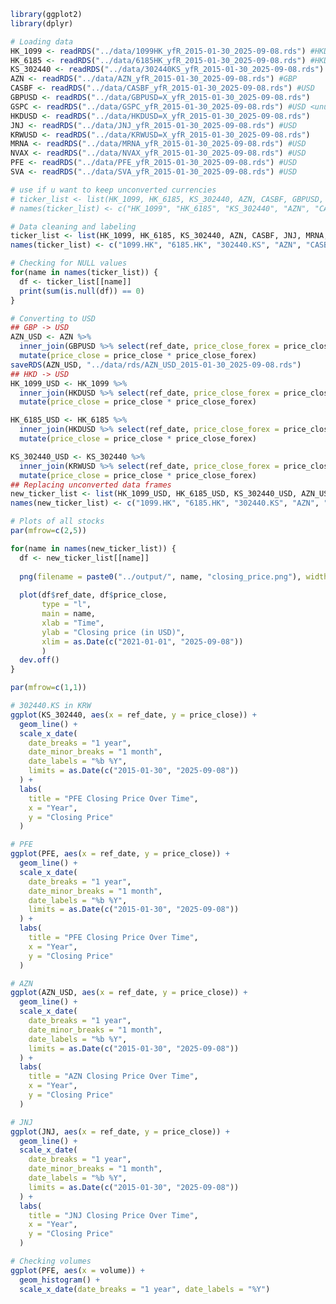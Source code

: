 ```r
library(ggplot2)
library(dplyr)
```

```r
# Loading data
HK_1099 <- readRDS("../data/1099HK_yfR_2015-01-30_2025-09-08.rds") #HKD
HK_6185 <- readRDS("../data/6185HK_yfR_2015-01-30_2025-09-08.rds") #HKD
KS_302440 <- readRDS("../data/302440KS_yfR_2015-01-30_2025-09-08.rds") #KRW
AZN <- readRDS("../data/AZN_yfR_2015-01-30_2025-09-08.rds") #GBP
CASBF <- readRDS("../data/CASBF_yfR_2015-01-30_2025-09-08.rds") #USD
GBPUSD <- readRDS("../data/GBPUSD=X_yfR_2015-01-30_2025-09-08.rds") 
GSPC <- readRDS("../data/GSPC_yfR_2015-01-30_2025-09-08.rds") #USD <unused for now>
HKDUSD <- readRDS("../data/HKDUSD=X_yfR_2015-01-30_2025-09-08.rds")
JNJ <- readRDS("../data/JNJ_yfR_2015-01-30_2025-09-08.rds") #USD
KRWUSD <- readRDS("../data/KRWUSD=X_yfR_2015-01-30_2025-09-08.rds")
MRNA <- readRDS("../data/MRNA_yfR_2015-01-30_2025-09-08.rds") #USD
NVAX <- readRDS("../data/NVAX_yfR_2015-01-30_2025-09-08.rds") #USD
PFE <- readRDS("../data/PFE_yfR_2015-01-30_2025-09-08.rds") #USD
SVA <- readRDS("../data/SVA_yfR_2015-01-30_2025-09-08.rds") #USD
```

```r
# use if u want to keep unconverted currencies
# ticker_list <- list(HK_1099, HK_6185, KS_302440, AZN, CASBF, GBPUSD, GSPC, HKDUSD, JNJ, KRWUSD, MRNA, NVAX, PFE, SVA)
# names(ticker_list) <- c("HK_1099", "HK_6185", "KS_302440", "AZN", "CASBF", "GBPUSD", "GSPC", "HKDUSD", "JNJ", "KRWUSD", "MRNA", "NVAX", "PFE", "SVA")
```

```r
# Data cleaning and labeling
ticker_list <- list(HK_1099, HK_6185, KS_302440, AZN, CASBF, JNJ, MRNA, NVAX, PFE, SVA)
names(ticker_list) <- c("1099.HK", "6185.HK", "302440.KS", "AZN", "CASBF", "JNJ", "MRNA", "NVAX", "PFE", "SVA")

# Checking for NULL values
for(name in names(ticker_list)) {
  df <- ticker_list[[name]]
  print(sum(is.null(df)) == 0)
}
```


```r
# Converting to USD 
## GBP -> USD
AZN_USD <- AZN %>%
  inner_join(GBPUSD %>% select(ref_date, price_close_forex = price_close), by = "ref_date") %>%
  mutate(price_close = price_close * price_close_forex)
saveRDS(AZN_USD, "../data/rds/AZN_USD_2015-01-30_2025-09-08.rds")
## HKD -> USD
HK_1099_USD <- HK_1099 %>%
  inner_join(HKDUSD %>% select(ref_date, price_close_forex = price_close), by = "ref_date") %>%
  mutate(price_close = price_close * price_close_forex)

HK_6185_USD <- HK_6185 %>%
  inner_join(HKDUSD %>% select(ref_date, price_close_forex = price_close), by = "ref_date") %>%
  mutate(price_close = price_close * price_close_forex)

KS_302440_USD <- KS_302440 %>%
  inner_join(KRWUSD %>% select(ref_date, price_close_forex = price_close), by = "ref_date") %>%
  mutate(price_close = price_close * price_close_forex)
## Replacing unconverted data frames
new_ticker_list <- list(HK_1099_USD, HK_6185_USD, KS_302440_USD, AZN_USD, CASBF, JNJ, MRNA, NVAX, PFE, SVA)
names(new_ticker_list) <- c("1099.HK", "6185.HK", "302440.KS", "AZN", "CASBF", "JNJ", "MRNA", "NVAX", "PFE", "SVA")
```

```r
# Plots of all stocks
par(mfrow=c(2,5))

for(name in names(new_ticker_list)) {
  df <- new_ticker_list[[name]]
  
  png(filename = paste0("../output/", name, "closing_price.png"), width = 800, height = 600)
  
  plot(df$ref_date, df$price_close, 
       type = "l", 
       main = name, 
       xlab = "Time", 
       ylab = "Closing price (in USD)",
       xlim = as.Date(c("2021-01-01", "2025-09-08"))
       )
  dev.off()
}

par(mfrow=c(1,1))
```

```r
# 302440.KS in KRW
ggplot(KS_302440, aes(x = ref_date, y = price_close)) +
  geom_line() +
  scale_x_date(
    date_breaks = "1 year",
    date_minor_breaks = "1 month",
    date_labels = "%b %Y",
    limits = as.Date(c("2015-01-30", "2025-09-08"))
  ) +
  labs(
    title = "PFE Closing Price Over Time",
    x = "Year",
    y = "Closing Price"
  )
```


```r
# PFE
ggplot(PFE, aes(x = ref_date, y = price_close)) +
  geom_line() +
  scale_x_date(
    date_breaks = "1 year",
    date_minor_breaks = "1 month",
    date_labels = "%b %Y",
    limits = as.Date(c("2015-01-30", "2025-09-08"))
  ) +
  labs(
    title = "PFE Closing Price Over Time",
    x = "Year",
    y = "Closing Price"
  )
```

```r
# AZN
ggplot(AZN_USD, aes(x = ref_date, y = price_close)) +
  geom_line() +
  scale_x_date(
    date_breaks = "1 year",
    date_minor_breaks = "1 month",
    date_labels = "%b %Y",
    limits = as.Date(c("2015-01-30", "2025-09-08"))
  ) +
  labs(
    title = "AZN Closing Price Over Time",
    x = "Year",
    y = "Closing Price"
  )
```

```r
# JNJ
ggplot(JNJ, aes(x = ref_date, y = price_close)) +
  geom_line() +
  scale_x_date(
    date_breaks = "1 year",
    date_minor_breaks = "1 month",
    date_labels = "%b %Y",
    limits = as.Date(c("2015-01-30", "2025-09-08"))
  ) +
  labs(
    title = "JNJ Closing Price Over Time",
    x = "Year",
    y = "Closing Price"
  )
```

```r
# Checking volumes
ggplot(PFE, aes(x = volume)) +
  geom_histogram() +
  scale_x_date(date_breaks = "1 year", date_labels = "%Y")
```

